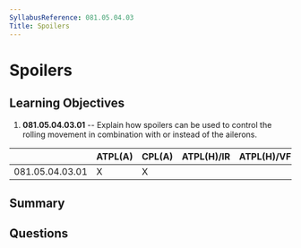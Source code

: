 ```yaml
---
SyllabusReference: 081.05.04.03
Title: Spoilers
---
```


# Spoilers

## Learning Objectives

1. **081.05.04.03.01** -- Explain how spoilers can be used to control the
   rolling movement in combination with or instead of the ailerons.

|                 | ATPL(A) | CPL(A) | ATPL(H)/IR | ATPL(H)/VFR | CPL(H) | IR  | CBIR(A) |
| --------------- | ------- | ------ | ---------- | ----------- | ------ | --- | ------- |
| 081.05.04.03.01 | X       | X      |            |             |        |     |         |

## Summary

## Questions
